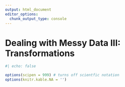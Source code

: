 ```yaml
--- 
output: html_document 
editor_options:  
  chunk_output_type: console
--- 
```

 

# Dealing with Messy Data III: Transformations

```r
#| echo: false

options(scipen = 999) # turns off scientfic notation
options(knitr.kable.NA = '')
```


